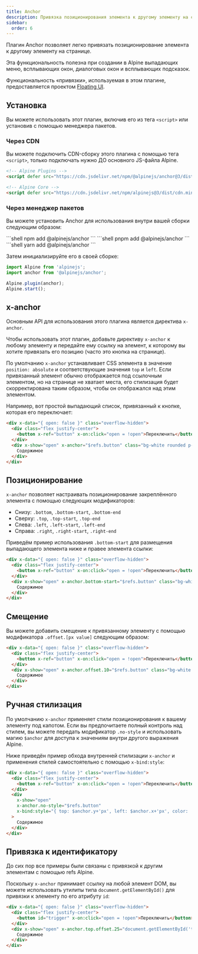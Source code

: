 ```yaml
---
title: Anchor
description: Привязка позиционирования элемента к другому элементу на странице с помощью плагина для Alpine.js
sidebar:
  order: 6
---
```


Плагин Anchor позволяет легко привязать позиционирование элемента к другому элементу на странице.

Эта функциональность полезна при создании в Alpine выпадающих меню, всплывающих окон, диалоговых окон и всплывающих подсказок.

Функциональность «привязки», используемая в этом плагине, предоставляется проектом [Floating UI](https://floating-ui.com/).

## Установка

Вы можете использовать этот плагин, включив его из тега `<script>` или установив с помощью менеджера пакетов.

### Через CDN

Вы можете подключить CDN-сборку этого плагина с помощью тега `<script>`, только подключать нужно ДО основного JS-файла Alpine.

```html
<!-- Alpine Plugins -->
<script defer src="https://cdn.jsdelivr.net/npm/@alpinejs/anchor@3/dist/cdn.min.js"></script>

<!-- Alpine Core -->
<script defer src="https://cdn.jsdelivr.net/npm/alpinejs@3/dist/cdn.min.js"></script>
```

### Через менеджер пакетов

Вы можете установить Anchor для использования внутри вашей сборки следующим образом:


<Tabs>
  <TabItem label="npm">
    ```shell
    npm add @alpinejs/anchor
    ```
  </TabItem>
  <TabItem label="pnpm">
    ```shell
    pnpm add @alpinejs/anchor
    ```
  </TabItem>
  <TabItem label="yarn">
    ```shell
    yarn add @alpinejs/anchor
    ```
  </TabItem>
</Tabs>

Затем инициализируйте его в своей сборке:

```js
import Alpine from 'alpinejs';
import anchor from '@alpinejs/anchor';

Alpine.plugin(anchor);
Alpine.start();
```

## x-anchor

Основным API для использования этого плагина является директива `x-anchor`.

Чтобы использовать этот плагин, добавьте директиву `x-anchor` к любому элементу и передайте ему ссылку на элемент, к которому вы хотите привязать его позицию (часто это кнопка на странице).

По умолчанию `x-anchor` устанавливает CSS элемента в значение `position: absolute` и соответствующие значения `top` и `left`. Если привязанный элемент обычно отображается под ссылочным элементом, но на странице не хватает места, его стилизация будет скорректирована таким образом, чтобы он отображался над этим элементом.

Например, вот простой выпадающий список, привязанный к кнопке, которая его переключает:

```html live "x-anchor" wrap
<div x-data="{ open: false }" class="overflow-hidden">
  <div class="flex justify-center">
    <button x-ref="button" x-on:click="open = !open">Переключить</button>
  </div>
  <div x-show="open" x-anchor="$refs.button" class="bg-white rounded p-2 border shadow z-10">
    Содержимое
  </div>
</div>
```

## Позиционирование

`x-anchor` позволяет настраивать позиционирование закреплённого элемента с помощью следующих модификаторов:

- Снизу: `.bottom`, `.bottom-start`, `.bottom-end`
- Сверху: `.top`, `.top-start`, `.top-end`
- Слева: `.left`, `.left-start`, `.left-end`
- Справа: `.right`, `.right-start`, `.right-end`

Приведём пример использования `.bottom-start` для размещения выпадающего элемента ниже и правее элемента ссылки:

```html live ".bottom-start" wrap
<div x-data="{ open: false }" class="overflow-hidden">
  <div class="flex justify-center">
    <button x-ref="button" x-on:click="open = !open">Переключить</button>
  </div>
  <div x-show="open" x-anchor.bottom-start="$refs.button" class="bg-white rounded p-2 border shadow z-10">
    Содержимое
  </div>
</div>
```

## Смещение

Вы можете добавить смещение к привязанному элементу с помощью модификатора `.offset.[px value]` следующим образом:

```html live ".offset" wrap
<div x-data="{ open: false }" class="overflow-hidden">
  <div class="flex justify-center">
    <button x-ref="button" x-on:click="open = !open">Переключить</button>
  </div>
  <div x-show="open" x-anchor.offset.10="$refs.button" class="bg-white rounded p-2 border shadow z-10">
    Содержимое
  </div>
</div>
```

## Ручная стилизация

По умолчанию `x-anchor` применяет стили позиционирования к вашему элементу под капотом. Если вы предпочитаете полный контроль над стилем, вы можете передать модификатор `.no-style` и использовать магию `$anchor` для доступа к значениям внутри другого выражения Alpine.

Ниже приведён пример обхода внутренней стилизации `x-anchor` и применения стилей самостоятельно с помощью `x-bind:style`:

```html live ".no-style" "x-bind:style" wrap
<div x-data="{ open: false }" class="overflow-hidden">
  <div class="flex justify-center">
    <button x-ref="button" x-on:click="open = !open">Переключить</button>
  </div>
  <div
    x-show="open"
    x-anchor.no-style="$refs.button"
    x-bind:style="{ top: $anchor.y+'px', left: $anchor.x+'px', color: 'red' }"
  >
    Содержимое
  </div>
</div>
```

## Привязка к идентификатору

До сих пор все примеры были связаны с привязкой к другим элементам с помощью refs Alpine.

Поскольку `x-anchor` принимает ссылку на любой элемент DOM, вы можете использовать утилиты типа `document.getElementById()` для привязки к элементу по его атрибуту `id`:

```html live wrap "document.getElementById"
<div x-data="{ open: false }" class="overflow-hidden">
  <div class="flex justify-center">
    <button id="trigger" x-on:click="open = !open">Переключить</button>
  </div>
  <div x-show="open" x-anchor.top.offset.25="document.getElementById('trigger')" class="bg-white rounded p-2 border shadow z-10">
    Содержимое
  </div>
</div>
```
